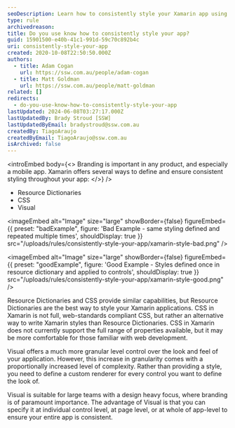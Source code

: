 ```yaml
---
seoDescription: Learn how to consistently style your Xamarin app using Resource Dictionaries, CSS, or Visual for a cohesive branding experience.
type: rule
archivedreason:
title: Do you use know how to consistently style your app?
guid: 15901500-e40b-41c1-991d-59c70c892b4c
uri: consistently-style-your-app
created: 2020-10-08T22:50:50.000Z
authors:
  - title: Adam Cogan
    url: https://ssw.com.au/people/adam-cogan
  - title: Matt Goldman
    url: https://ssw.com.au/people/matt-goldman
related: []
redirects:
  - do-you-use-know-how-to-consistently-style-your-app
lastUpdated: 2024-06-08T03:27:17.000Z
lastUpdatedBy: Brady Stroud [SSW]
lastUpdatedByEmail: bradystroud@ssw.com.au
createdBy: TiagoAraujo
createdByEmail: TiagoAraujo@ssw.com.au
isArchived: false
---
```


<introEmbed
  body={<>
Branding is important in any product, and especially a mobile app. Xamarin offers several ways to define and ensure consistent styling throughout your app:
  </>}
/>
- Resource Dictionaries
- CSS
- Visual

<imageEmbed
  alt="Image"
  size="large"
  showBorder={false}
  figureEmbed={{
    preset: "badExample",
    figure: 'Bad Example - same styling defined and repeated multiple times',
    shouldDisplay: true
  }}
  src="/uploads/rules/consistently-style-your-app/xamarin-style-bad.png"
/>

<imageEmbed
  alt="Image"
  size="large"
  showBorder={false}
  figureEmbed={{
    preset: "goodExample",
    figure: 'Good Example - Styles defined once in resource dictionary and applied to controls',
    shouldDisplay: true
  }}
  src="/uploads/rules/consistently-style-your-app/xamarin-style-good.png"
/>

Resource Dictionaries and CSS provide similar capabilities, but Resource Dictionaries are the best way to style your Xamarin applications. CSS in Xamarin is not full, web-standards compliant CSS, but rather an alternative way to write Xamarin styles than Resource Dictionaries. CSS in Xamarin does not currently support the full range of properties available, but it may be more comfortable for those familiar with web development.

Visual offers a much more granular level control over the look and feel of your application. However, this increase in granularity comes with a proportionally increased level of complexity. Rather than providing a style, you need to define a custom renderer for every control you want to define the look of.

Visual is suitable for large teams with a design heavy focus, where branding is of paramount importance. The advantage of Visual is that you can specify it at individual control level, at page level, or at whole of app-level to ensure your entire app is consistent.
